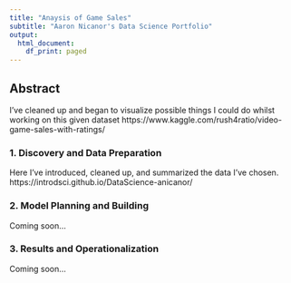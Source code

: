 ---
title: "Anaysis of Game Sales"
subtitle: "Aaron Nicanor's Data Science Portfolio"
output:
  html_document:
    df_print: paged
---

## Abstract

I've cleaned up and began to visualize possible things I could do whilst working on this given dataset https://www.kaggle.com/rush4ratio/video-game-sales-with-ratings/

### 1. Discovery and Data Preparation

Here I've introduced, cleaned up, and summarized the data I've chosen. https://introdsci.github.io/DataScience-anicanor/

### 2. Model Planning and Building

Coming soon...

### 3. Results and Operationalization

Coming soon...


